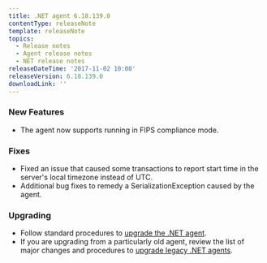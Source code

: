 ```yaml
---
title: .NET agent 6.18.139.0
contentType: releaseNote
template: releaseNote
topics:
  - Release notes
  - Agent release notes
  - NET release notes
releaseDateTime: '2017-11-02 10:00'
releaseVersion: 6.18.139.0
downloadLink: ''
---
```


### New Features

* The agent now supports running in FIPS compliance mode.

### Fixes

* Fixed an issue that caused some transactions to report start time in the server's local timezone instead of UTC.
* Additional bug fixes to remedy a SerializationException caused by the agent.

### Upgrading

* Follow standard procedures to [upgrade the .NET agent](/docs/agents/net-agent/installation-configuration/upgrade-net-agent).
* If you are upgrading from a particularly old agent, review the list of major changes and procedures to [upgrade legacy .NET agents](/docs/agents/net-agent/troubleshooting/upgrade-legacy-net-agents).
